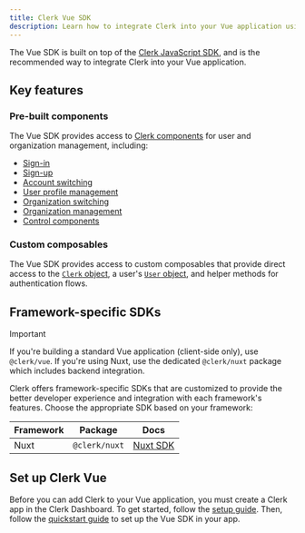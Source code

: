 ```yaml
---
title: Clerk Vue SDK
description: Learn how to integrate Clerk into your Vue application using the Clerk Vue SDK.
---
```


The Vue SDK is built on top of the [Clerk JavaScript SDK](/docs/references/javascript/overview), and is the recommended way to integrate Clerk into your Vue application.

## Key features

### Pre-built components

The Vue SDK provides access to [Clerk components](/docs/components/overview) for user and organization management, including:

- [Sign-in](/docs/components/authentication/sign-in)
- [Sign-up](/docs/components/authentication/sign-up)
- [Account switching](/docs/components/user/user-button)
- [User profile management](/docs/components/user/user-profile)
- [Organization switching](/docs/components/organization/organization-switcher)
- [Organization management](/docs/components/organization/organization-profile)
- [Control components](/docs/components/control/signed-in)

### Custom composables

The Vue SDK provides access to custom composables that provide direct access to the [`Clerk` object](/docs/references/javascript/clerk/clerk), a user's [`User` object](/docs/references/javascript/user/user), and helper methods for authentication flows.

## Framework-specific SDKs

> [!IMPORTANT]
> If you're building a standard Vue application (client-side only), use `@clerk/vue`. If you're using Nuxt, use the dedicated `@clerk/nuxt` package which includes backend integration.

Clerk offers framework-specific SDKs that are customized to provide the better developer experience and integration with each framework's features. Choose the appropriate SDK based on your framework:

| Framework | Package | Docs |
| - | - | - |
| Nuxt | `@clerk/nuxt` | [Nuxt SDK](/docs/references/nuxt/overview) |

## Set up Clerk Vue

Before you can add Clerk to your Vue application, you must create a Clerk app in the Clerk Dashboard. To get started, follow the [setup guide](/docs/quickstarts/setup-clerk). Then, follow the [quickstart guide](/docs/quickstarts/vue) to set up the Vue SDK in your app.
